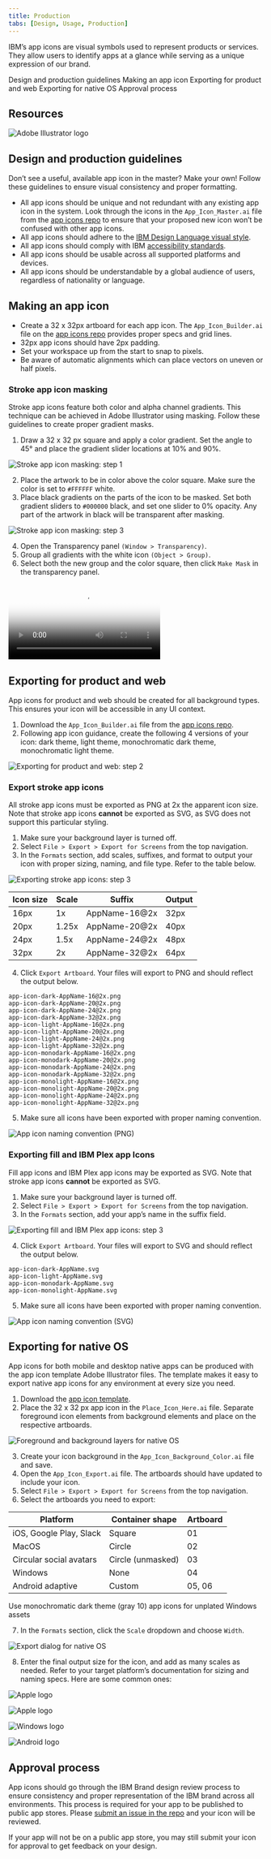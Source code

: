 ```yaml
---
title: Production
tabs: [Design, Usage, Production]
---
```



<PageDescription>

IBM’s app icons are visual symbols used to represent products or services.
They allow users to identify apps at a glance while serving as a unique
expression of our brand.

</PageDescription>

<AnchorLinks>
  <AnchorLink>Design and production guidelines</AnchorLink>
  <AnchorLink>Making an app icon</AnchorLink>
  <AnchorLink>Exporting for product and web</AnchorLink>
  <AnchorLink>Exporting for native OS</AnchorLink>
  <AnchorLink>Approval process</AnchorLink>
</AnchorLinks>

## Resources

<Row className="resource-card-group">
<Column colMd={4} colLg={4} noGutterSm>
    <ResourceCard
      subTitle="App Icon Builder (.ai)"
      aspectRatio="2:1"
      href="https://github.ibm.com/carbon/app-icons/raw/master/App_Icon_Builder.ai"
      actionIcon="download"
      >

![Adobe Illustrator logo](../images/b4f77b9fd2d3be32b0ec10692e1cd72e.svg)

  </ResourceCard>
</Column>
<Column colMd={4} colLg={4} noGutterSm>
    <ResourceCard
      subTitle="App Icon Template (.zip)"
      aspectRatio="2:1"
      href="https://github.ibm.com/carbon/app-icons/raw/master/App_Icon_Template.zip"
      actionIcon="download"
      >

<Zip32 />

  </ResourceCard>
</Column>
</Row>

## Design and production guidelines

Don’t see a useful, available app icon in the master? Make your own! Follow these guidelines to ensure visual consistency and proper formatting.

- All app icons should be unique and not redundant with any existing app icon in the system. Look through the icons in the `App_Icon_Master.ai` file from the [app icons repo](https://github.ibm.com/carbon/app-icons) to ensure that your proposed new icon won’t be confused with other app icons.
- All app icons should adhere to the [IBM Design Language visual style](/).
- All app icons should comply with IBM [accessibility standards](https://www.carbondesignsystem.com/guidelines/accessibility/overview).
- All app icons should be usable across all supported platforms and devices.
- All app icons should be understandable by a global audience of users, regardless of nationality or language.

## Making an app icon

- Create a 32 x 32px artboard for each app icon. The `App_Icon_Builder.ai` file on the [app icons repo](https://github.ibm.com/carbon/app-icons) provides proper specs and grid lines.
- 32px app icons should have 2px padding.
- Set your workspace up from the start to snap to pixels.
- Be aware of automatic alignments which can place vectors on uneven or half pixels.

### Stroke app icon masking

Stroke app icons feature both color and alpha channel gradients. This technique can be achieved in Adobe Illustrator using masking. Follow these guidelines to create proper gradient masks.

1. Draw a 32 x 32 px square and apply a color gradient. Set the angle to 45° and place the gradient slider locations at 10% and 90%.

![Stroke app icon masking: step 1](/images/3_2-1_MakingAnIcon_Stroke_Step1.png)

2. Place the artwork to be in color above the color square. Make sure the color is set to `#FFFFFF` white.
3. Place black gradients on the parts of the icon to be masked. Set both gradient sliders to `#000000` black, and set one slider to 0% opacity. Any part of the artwork in black will be transparent after masking.

![Stroke app icon masking: step 3](/images/3_2-2_MakingAnIcon_Stroke_Step3.png)

4. Open the Transparency panel `(Window > Transparency)`.
5. Group all gradients with the white icon `(Object > Group)`. 
6. Select both the new group and the color square, then click `Make Mask` in the transparency panel.

<Video
  poster="/images/3_2-3_MakingAnIcon_Stroke_Step6_PosterImage.png"
  src="/videos/3_2-3_MakingAnIcon_Stroke_Step6.mp4"
/>

## Exporting for product and web

App icons for product and web should be created for all background types. This ensures your icon will be accessible in any UI context.

1. Download the `App_Icon_Builder.ai` file from the [app icons repo](https://github.ibm.com/carbon/app-icons).
2. Following app icon guidance, create the following 4 versions of your icon: dark theme, light theme, monochromatic dark theme, monochromatic light theme.

![Exporting for product and web: step 2](/images/3_3-1_ExportingProduct_Step2.png)

### Export stroke app icons

All stroke app icons must be exported as PNG at 2x the apparent icon size. Note that stroke app icons **cannot** be exported as SVG, as SVG does not support this particular styling.

1. Make sure your background layer is turned off.
2. Select `File > Export > Export for Screens` from the top navigation.
3. In the `Formats` section, add scales, suffixes, and format to output your icon with proper sizing, naming, and file type. Refer to the table below.

<Row>
<Column colMd={6} colLg={8}>

![Exporting stroke app icons: step 3](/images/3_3-2_ExportingProduct_Stroke_Step3.png)

</Column>
</Row>

| Icon size | Scale | Suffix        | Output |
| --------- | ----- | ------------- | ------ |
| 16px      | 1x    | AppName-16@2x | 32px   |
| 20px      | 1.25x | AppName-20@2x | 40px   |
| 24px      | 1.5x  | AppName-24@2x | 48px   |
| 32px      | 2x    | AppName-32@2x | 64px   |

4. Click `Export Artboard`. Your files will export to PNG and should reflect the output below.

```
app-icon-dark-AppName-16@2x.png
app-icon-dark-AppName-20@2x.png
app-icon-dark-AppName-24@2x.png
app-icon-dark-AppName-32@2x.png
app-icon-light-AppName-16@2x.png
app-icon-light-AppName-20@2x.png
app-icon-light-AppName-24@2x.png
app-icon-light-AppName-32@2x.png
app-icon-monodark-AppName-16@2x.png
app-icon-monodark-AppName-20@2x.png
app-icon-monodark-AppName-24@2x.png
app-icon-monodark-AppName-32@2x.png
app-icon-monolight-AppName-16@2x.png
app-icon-monolight-AppName-20@2x.png
app-icon-monolight-AppName-24@2x.png
app-icon-monolight-AppName-32@2x.png
```

5. Make sure all icons have been exported with proper naming convention.

<Row>
<Column colMd={6} colLg={8}>

![App icon naming convention (PNG)](/images/3_3-4_ExportingProduct_Stroke_Step5.svg)

</Column>
</Row>

### Exporting fill and IBM Plex app Icons

Fill app icons and IBM Plex app icons may be exported as SVG. Note that stroke app icons **cannot** be exported as SVG.

1. Make sure your background layer is turned off.
2. Select `File > Export > Export for Screens` from the top navigation.
3. In the `Formats` section, add your app’s name in the suffix field.

<Row>
<Column colMd={6} colLg={8}>

![Exporting fill and IBM Plex app icons: step 3](/images/3_3-5_ExportingProduct_Fill_Step3.png)

</Column>
</Row>

4. Click `Export Artboard`. Your files will export to SVG and should reflect the output below.

```
app-icon-dark-AppName.svg
app-icon-light-AppName.svg
app-icon-monodark-AppName.svg
app-icon-monolight-AppName.svg
```

5. Make sure all icons have been exported with proper naming convention.

<Row>
<Column colMd={6} colLg={8}>

![App icon naming convention (SVG)](/images/3_3-7_ExportingProduct_Fill_Step5.svg)

</Column>
</Row>

## Exporting for native OS



App icons for both mobile and desktop native apps can be produced with the app icon template Adobe Illustrator files. The template makes it easy to export native app icons for any environment at every size you need.

1. Download the [app icon template](https://github.ibm.com/carbon/app-icons/raw/master/App_Icon_Template.zip).
2. Place the 32 x 32 px app icon in the `Place_Icon_Here.ai` file. Separate foreground icon elements from background elements and place on the respective artboards.

![Foreground and background layers for native OS](/images/3_4-1_ExportingNative_Step2.png)

3. Create your icon background in the `App_Icon_Background_Color.ai` file and save. 
4. Open the `App_Icon_Export.ai` file. The artboards should have updated to include your icon. 
5. Select `File > Export > Export for Screens` from the top navigation.
6. Select the artboards you need to export:

| Platform                                         | Container shape   | Artboard |
| ------------------------------------------------ | ----------------- | -------- |
| iOS, Google Play, Slack                          | Square            | 01       |
| MacOS                                            | Circle            | 02       |
| Circular social avatars                          | Circle (unmasked) | 03       |
| <span class="footnote__highlight">Windows</span> | None              | 04       |
| Android adaptive                                 | Custom            | 05, 06   |

<Caption>
  <span class="footnote__highlight" />
  <span class="footnote">
    Use monochromatic dark theme (gray 10) app icons for unplated Windows assets
  </span>
</Caption>

7. In the `Formats` section, click the `Scale` dropdown and choose `Width`.

<Row>
<Column colMd={6} colLg={8}>

![Export dialog for native OS](/images/3_4-2_ExportingNative_Step7.png)

</Column>
</Row>

8. Enter the final output size for the icon, and add as many scales as needed. Refer to your target platform’s documentation for sizing and naming specs. Here are some common ones:

<Row className="resource-card-group">
<Column colMd={4} colLg={4} noGutterSm>
    <ResourceCard
      subTitle="Apple MacOS app icons"
      aspectRatio="2:1"
      href="https://developer.apple.com/design/human-interface-guidelines/macos/icons-and-images/app-icon/"
      actionIcon="arrowRight"
      >

![Apple logo](/images/apple.svg)

  </ResourceCard>
</Column>
<Column colMd={4} colLg={4} noGutterSm>
    <ResourceCard
      subTitle="Apple iOS app icons"
      aspectRatio="2:1"
      href="https://developer.apple.com/design/human-interface-guidelines/ios/icons-and-images/app-icon/"
      actionIcon="arrowRight"
      >

![Apple logo](/images/apple.svg)

  </ResourceCard>
</Column>
</Row>

<Row className="resource-card-group">
<Column colMd={4} colLg={4} noGutterSm>
    <ResourceCard
      subTitle="Windows UWP app icons"
      aspectRatio="2:1"
      href="https://docs.microsoft.com/en-us/windows/uwp/design/style/app-icons-and-logos"
      actionIcon="arrowRight"
      >

![Windows logo](/images/Windows.svg)

  </ResourceCard>
</Column>
<Column colMd={4} colLg={4} noGutterSm>
    <ResourceCard
      subTitle="Android adaptive app icons"
      aspectRatio="2:1"
      href="https://developer.android.com/guide/practices/ui_guidelines/icon_design_adaptive"
      actionIcon="arrowRight"
      >

![Android logo](/images/android.svg)

  </ResourceCard>
</Column>
</Row>

## Approval process

App icons should go through the IBM Brand design review process to ensure consistency and proper representation of the IBM brand across all environments. This process is required for your app to be published to public app stores. Please [submit an issue in the repo](https://github.ibm.com/carbon/app-icons/issues/new?template=app-icon-approval-request.md) and your icon will be reviewed.

If your app will not be on a public app store, you may still submit your icon for approval to get feedback on your design.
